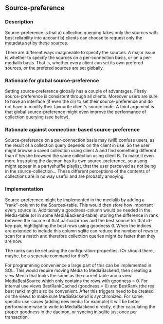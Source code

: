 == Source-preference ==

=== Description ===

Source-preference is that a) collection querying takes only the sources with best reliability into account b) clients can choose to request only the metadata set by these sources.

There are different ways imagineable to specify the sources. A major issue is whether to specify the sources on a per-connection basis, or on a per-medialib basis. That is, whether every client can set its own prefered sources, or the prefered sources are set globally.

=== Rationale for global source-preference ===

Setting source-preference globally has a couple of advantages. Firstly source-preference is consistent through all clients. Moreover users are sure to have an interface (if even the cli) to set their source-preference and do not have to modify their favourite client's source code. A third argument is that global source-preference might even improve the performance of collection querying (see below).

=== Rationale against connection-based source-preference ===

Source-preference on a per-connection basis may (will) confuse users, as the result of a collection query depends on the client in use. So the user might browse a saved collection using client A and find something different than if he/she browsed the same collection using client B. To make it even more frustrating the daemon has its own source-preference, so a song might appear in a partyshuffle playlist, that the user perceived as not being in the source-collection... These different perceptions of the contents of collections are in no way useful and are probably annoying.

=== Implementation ===

Source-preference might be implemented in the medialib by adding a "rank"-column to the Sources-table. This would then store how important every source is. Additionaly a goodness-column would be needed in the Media-table (or in some MediaBackend-table), storing the difference in rank between the source of that particular row and the best source for that id-key-pair, hightlighting the best rows using goodness 0. When the indices are extended to include this column sqlite can reduce the number of rows to scan for a match and therefore collection queries might be faster than they are now.

The ranks can be set using the configuration-properties. (Or should there, maybe, be a seperate command for this?)

For programming convenience a large part of this can be implemented in SQL. This would require moving Media to MediaBackend, then creating a view Media that looks the same as the current table and a view MediaBestSource which only contains the rows with goodness = 0. For internal use views BestRankCached (goodness = 0) and BestRank (the real best rank) might also be convenient. After this triggers need to be created on the views to make sure MediaBackend is synchronized. For some specific use-cases (adding new media for example) it will be better performance-wise to write to MediaBackend directly, either calculating the proper goodness in the daemon, or syncing in sqlite just once per transaction.